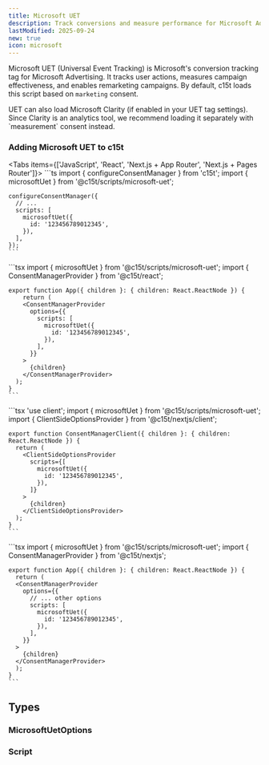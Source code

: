 ```yaml
---
title: Microsoft UET 
description: Track conversions and measure performance for Microsoft Advertising and Bing Ads.
lastModified: 2025-09-24
new: true
icon: microsoft
---
```


Microsoft UET (Universal Event Tracking) is Microsoft's conversion tracking tag for Microsoft Advertising. It tracks user actions, measures campaign effectiveness, and enables remarketing campaigns. By default, c15t loads this script based on `marketing` consent.

<Callout type="note">
  UET can also load Microsoft Clarity (if enabled in your UET tag settings). Since Clarity is an analytics tool, we recommend loading it separately with `measurement` consent instead.
</Callout>

### Adding Microsoft UET to c15t

<Tabs items={['JavaScript', 'React', 'Next.js + App Router', 'Next.js + Pages Router']}>
  <Tab value="JavaScript">
    ```ts
    import { configureConsentManager } from 'c15t';
    import { microsoftUet } from '@c15t/scripts/microsoft-uet';

    configureConsentManager({
      // ... 
      scripts: [
        microsoftUet({
          id: '123456789012345',
        }),
      ],
    });
    ```
  </Tab>

  <Tab value="React">
    ```tsx
    import { microsoftUet } from '@c15t/scripts/microsoft-uet';
    import { ConsentManagerProvider } from '@c15t/react';

    export function App({ children }: { children: React.ReactNode }) { 
      	return (
        <ConsentManagerProvider
          options={{
            scripts: [
              microsoftUet({
                id: '123456789012345',
              }),
            ],
          }}
        >
          {children}
        </ConsentManagerProvider>
      );
    }
    ```
  </Tab>

  <Tab value="Next.js + App Router">
    ```tsx
    'use client';
    import { microsoftUet } from '@c15t/scripts/microsoft-uet';
    import { ClientSideOptionsProvider } from '@c15t/nextjs/client';

    export function ConsentManagerClient({ children }: { children: React.ReactNode }) { 
      return (
        <ClientSideOptionsProvider
          scripts={[
            microsoftUet({
              id: '123456789012345',
            }),
          ]}
        >
          {children}
        </ClientSideOptionsProvider>
      );
    }
    ```
  </Tab>

  <Tab value="Next.js + Pages Router">
    ```tsx
    import { microsoftUet } from '@c15t/scripts/microsoft-uet';
    import { ConsentManagerProvider } from '@c15t/nextjs';

    export function App({ children }: { children: React.ReactNode }) { 
      return (
      <ConsentManagerProvider
        options={{
          // ... other options
          scripts: [
            microsoftUet({
              id: '123456789012345',
            }),
          ],
        }}
      >
        {children}
      </ConsentManagerProvider>
      );
    }
    ```
  </Tab>
</Tabs>

## Types

### MicrosoftUetOptions

<AutoTypeTable path="./packages/scripts/src/microsoft-uet.ts" name="MicrosoftUetOptions" />

### Script

<AutoTypeTable path="./packages/core/src/libs/script-loader/types.ts" name="Script" />
